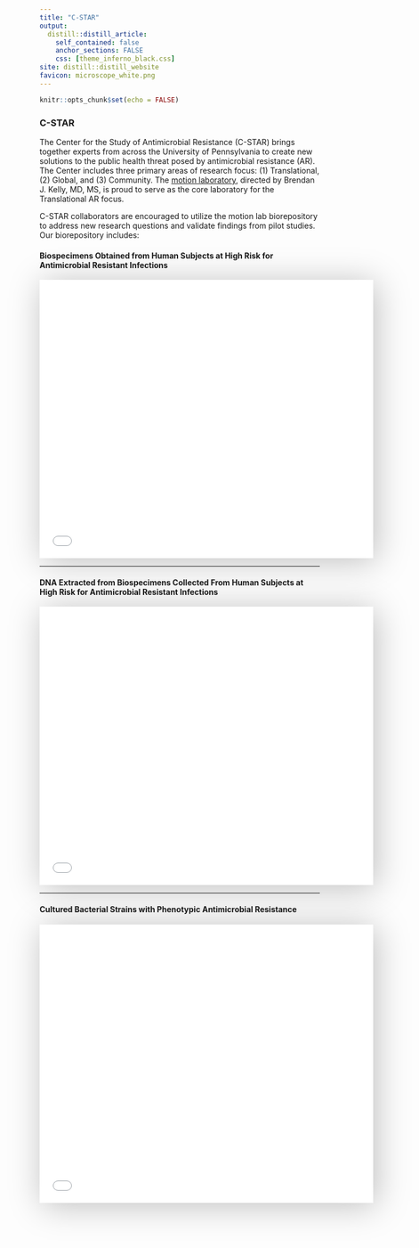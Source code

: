 ```yaml
---
title: "C-STAR"
output:
  distill::distill_article:
    self_contained: false
    anchor_sections: FALSE
    css: [theme_inferno_black.css]
site: distill::distill_website
favicon: microscope_white.png
---
```


```r

knitr::opts_chunk$set(echo = FALSE)

```
  
### C-STAR  
  
The Center for the Study of Antimicrobial Resistance (C-STAR) brings together experts from across the University of Pennsylvania to create new solutions to the public health threat posed by antimicrobial resistance (AR). The Center includes three primary areas of research focus: (1)  Translational, (2) Global, and (3) Community. The [motion laboratory](https://motionlab.site), directed by Brendan J. Kelly, MD, MS, is proud to serve as the core laboratory for the Translational AR focus.  
  
C-STAR collaborators are encouraged to utilize the motion lab biorepository to address new research questions and validate findings from pilot studies. Our biorepository includes:  
  
  
#### Biospecimens Obtained from Human Subjects at High Risk for Antimicrobial Resistant Infections  

<iframe src="data_cstar/p_cstar_lv_raw_specimen_totals.html" width=600 height=500 style="border: 0; box-shadow: 5px 5px 56px 0px rgba(0,0,0,0.25);"></iframe>  

<hr>  


#### DNA Extracted from Biospecimens Collected From Human Subjects at High Risk for Antimicrobial Resistant Infections  

<iframe src="data_cstar/p_cstar_lv_dna_specimen_totals.html" width=600 height=500 style="border: 0; box-shadow: 5px 5px 56px 0px rgba(0,0,0,0.25);"></iframe>  

<hr>  


#### Cultured Bacterial Strains with Phenotypic Antimicrobial Resistance  

<iframe src="data_cstar/p_cstar_lv_cx_totals.html" width=600 height=500 style="border: 0; box-shadow: 5px 5px 56px 0px rgba(0,0,0,0.25);"></iframe>  




 <br>

 <br>

 <br>

  